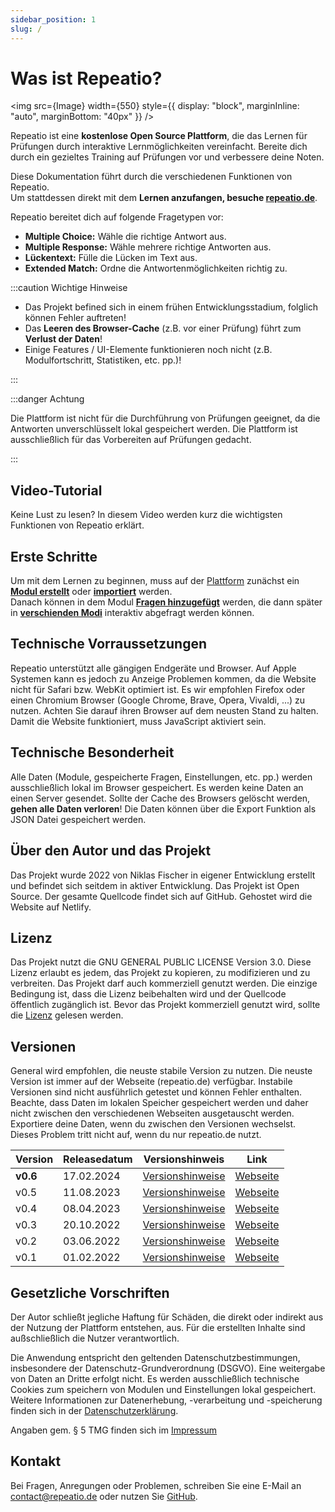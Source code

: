 ```yaml
---
sidebar_position: 1
slug: /
---
```



# Was ist Repeatio?

<img src={Image} width={550} style={{ display: "block", marginInline: "auto", marginBottom: "40px" }} />

<p>

Repeatio ist eine **kostenlose Open Source Plattform**, die das Lernen für Prüfungen durch interaktive Lernmöglichkeiten vereinfacht.
Bereite dich durch ein gezieltes Training auf Prüfungen vor und verbessere deine Noten.

Diese Dokumentation führt durch die verschiedenen Funktionen von Repeatio.  
Um stattdessen direkt mit dem **Lernen anzufangen, besuche [repeatio.de](https://repeatio.de)**.

</p>

<p>Repeatio bereitet dich auf folgende Fragetypen vor:</p>

<ul>
  <li>
    <strong>Multiple Choice:</strong> Wähle die richtige Antwort aus.
  </li>
  <li>
    <strong>Multiple Response:</strong> Wähle mehrere richtige Antworten aus.
  </li>
  <li>
    <strong>Lückentext:</strong> Fülle die Lücken im Text aus.
  </li>
  <li>
    <strong>Extended Match:</strong> Ordne die Antwortenmöglichkeiten richtig zu.
  </li>
</ul>

:::caution Wichtige Hinweise

- Das Projekt befined sich in einem frühen Entwicklungsstadium, folglich können Fehler auftreten!
- Das **Leeren des Browser-Cache** (z.B. vor einer Prüfung) führt zum **Verlust der Daten**!
- Einige Features / UI-Elemente funktionieren noch nicht (z.B. Modulfortschritt, Statistiken, etc. pp.)!

:::

:::danger Achtung

Die Plattform ist nicht für die Durchführung von Prüfungen geeignet, da die Antworten unverschlüsselt lokal gespeichert werden. Die Plattform ist ausschließlich für das Vorbereiten auf Prüfungen gedacht.

:::

## Video-Tutorial

Keine Lust zu lesen? In diesem Video werden kurz die wichtigsten Funktionen von Repeatio erklärt.

<VideoTutorial />

## Erste Schritte

Um mit dem Lernen zu beginnen, muss auf der [Plattform](https://repeatio.de) zunächst ein **[Modul erstellt](./module/create-module)** oder **[importiert](/module/import-module)** werden.  
Danach können in dem Modul **[Fragen hinzugefügt](./questions/add-question)** werden, die dann später in **[verschienden Modi](./practice-modes/modes)** interaktiv abgefragt werden können.

## Technische Vorraussetzungen

Repeatio unterstützt alle gängigen Endgeräte und Browser. Auf Apple Systemen kann es jedoch zu Anzeige Problemen kommen, da die Website nicht für Safari bzw. WebKit optimiert ist. Es wir empfohlen Firefox oder einen Chromium Browser (Google Chrome, Brave, Opera, Vivaldi, ...) zu nutzen. Achten Sie darauf ihren Browser auf dem neusten Stand zu halten.
Damit die Website funktioniert, muss JavaScript aktiviert sein.

## Technische Besonderheit

Alle Daten (Module, gespeicherte Fragen, Einstellungen, etc. pp.) werden ausschließlich lokal im Browser gespeichert. Es werden keine Daten an einen Server gesendet. Sollte der Cache des Browsers gelöscht werden, **gehen alle Daten verloren**! Die Daten können über die Export Funktion als JSON Datei gespeichert werden.

<!---
## Programmiersprache und Technik

Repeatio nutzt folgende Technologien:

- [React](https://react.dev/)
- [Vite](https://vitejs.dev/)
- [TypeScript](https://www.typescriptlang.org/)
- [TailwindCSS](https://tailwindcss.com/)
- [Cypress](https://www.cypress.io/)
- [yarn](https://yarnpkg.com/)
- [Netlify](https://www.netlify.com/)
- Alle verwendeten externen Bibliotheken finden sich [hier](https://github.com/Rllyyy/repeatio/blob/main/package.json).

-->

## Über den Autor und das Projekt

Das Projekt wurde 2022 von Niklas Fischer in eigener Entwicklung erstellt und befindet sich seitdem in aktiver Entwicklung. Das Projekt ist Open Source. Der gesamte Quellcode findet sich auf GitHub. Gehostet wird die Website auf Netlify.

## Lizenz

Das Projekt nutzt die GNU GENERAL PUBLIC LICENSE Version 3.0. Diese Lizenz erlaubt es jedem, das Projekt zu kopieren, zu modifizieren und zu verbreiten. Das Projekt darf auch kommerziell genutzt werden. Die einzige Bedingung ist, dass die Lizenz beibehalten wird und der Quellcode öffentlich zugänglich ist. Bevor das Projekt kommerziell genutzt wird, sollte die [Lizenz](https://github.com/Rllyyy/repeatio/blob/main/LICENSE) gelesen werden.

## Versionen

General wird empfohlen, die neuste stabile Version zu nutzen. Die neuste Version ist immer auf der Webseite (repeatio.de) verfügbar. Instabile Versionen sind nicht ausführlich getestet und können Fehler enthalten. Beachte, dass Daten im lokalen Speicher gespeichert werden und daher nicht zwischen den verschiedenen Webseiten ausgetauscht werden. Exportiere deine Daten, wenn du zwischen den Versionen wechselst. Dieses Problem tritt nicht auf, wenn du nur repeatio.de nutzt.

<table>
  <thead>
    <tr>
      <th>Version</th>
      <th>Releasedatum</th>
      <th>Versionshinweis</th>
      <th>Link</th>
    </tr>
  </thead>
  <tbody>
    <tr>
      <td><b>v0.6</b></td>
      <td>17.02.2024</td>
      <td><a href="https://github.com/Rllyyy/repeatio/releases/tag/v0.6">Versionshinweise</a></td>
      <td><a href="https://release-v0-6--repeatio.netlify.app/">Webseite</a></td>
    </tr>
    <tr>
      <td>v0.5</td>
      <td>11.08.2023</td>
      <td><a href="https://github.com/Rllyyy/repeatio/releases/tag/v0.5">Versionshinweise</a></td>
      <td><a href="https://release-v0-5--repeatio.netlify.app/">Webseite</a></td>
    </tr>
    <tr>
      <td>v0.4</td>
      <td>08.04.2023</td>
      <td><a href="https://github.com/Rllyyy/repeatio/releases/tag/v0.4">Versionshinweise</a></td>
      <td><a href="https://release-v0-4--repeatio.netlify.app/">Webseite</a></td>
    </tr>
    <tr>
      <td>v0.3</td>
      <td>20.10.2022</td>
      <td><a href="https://github.com/Rllyyy/repeatio/releases/tag/v0.3">Versionshinweise</a></td>
      <td><a href="https://release-v0-3--repeatio.netlify.app/">Webseite</a></td>
    </tr>
    <tr>
      <td>v0.2</td>
      <td>03.06.2022</td>
      <td><a href="https://github.com/Rllyyy/repeatio/releases/tag/v0.2">Versionshinweise</a></td>
      <td><a href="https://release-v0-2--repeatio.netlify.app/">Webseite</a></td>
    </tr>
    <tr>
      <td>v0.1</td>
      <td>01.02.2022</td>
      <td><a href="https://github.com/Rllyyy/repeatio/releases/tag/v0.1">Versionshinweise</a></td>
      <td><a href="https://release-v0-1--repeatio.netlify.app/">Webseite</a></td>
    </tr>
  </tbody>

</table>

## Gesetzliche Vorschriften

Der Autor schließt jegliche Haftung für Schäden, die direkt oder indirekt aus der Nutzung der Plattform entstehen, aus. Für die erstellten Inhalte sind außschließlich die Nutzer verantwortlich.

Die Anwendung entspricht den geltenden Datenschutzbestimmungen, insbesondere der Datenschutz-Grundverordnung (DSGVO). Eine weitergabe von Daten an Dritte erfolgt nicht. Es werden ausschließlich technische Cookies zum speichern von Modulen und Einstellungen lokal gespeichert.
Weitere Informationen zur Datenerhebung, -verarbeitung und -speicherung finden sich in der [Datenschutzerklärung](https://repeatio.de/privacy).

Angaben gem. § 5 TMG finden sich im [Impressum](http://repeatio.de/legal-notice)

## Kontakt

Bei Fragen, Anregungen oder Problemen, schreiben Sie eine E-Mail an [contact@repeatio.de](mailto:contact@repeatio.de) oder nutzen Sie [GitHub](https://github.com/Rllyyy/repeatio).
